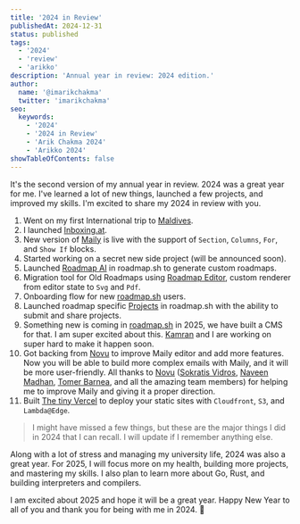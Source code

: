 ```yaml
---
title: '2024 in Review'
publishedAt: 2024-12-31
status: published
tags:
  - '2024'
  - 'review'
  - 'arikko'
description: 'Annual year in review: 2024 edition.'
author:
  name: '@imarikchakma'
  twitter: 'imarikchakma'
seo:
  keywords:
    - '2024'
    - '2024 in Review'
    - 'Arik Chakma 2024'
    - 'Arikko 2024'
showTableOfContents: false
---
```


It's the second version of my annual year in review. 2024 was a great year for me. I've learned a lot of new things, launched a few projects, and improved my skills. I'm excited to share my 2024 in review with you.

1. Went on my first International trip to [Maldives](https://www.instagram.com/p/C3kem0QiHuH3yAAz3d0Z8aKUDRvsQwyvVEJ1r00).
2. I launched [Inboxing.at](https://github.com/arikchakma/mly.fyi).
3. New version of [Maily](https://maily.to) is live with the support of `Section`, `Columns`, `For`, and `Show If` blocks.
4. Started working on a secret new side project (will be announced soon).
5. Launched [Roadmap AI](https://roadmap.sh/ai) in roadmap.sh to generate custom roadmaps.
6. Migration tool for Old Roadmaps using [Roadmap Editor](https://draw.roadmap.sh), custom renderer from editor state to `Svg` and `Pdf`.
7. Onboarding flow for new [roadmap.sh](https://roadmap.sh) users.
8. Launched roadmap specific [Projects](https://roadmap.sh/projects) in roadmap.sh with the ability to submit and share projects.
9. Something new is coming in [roadmap.sh](https://roadmap.sh/courses) in 2025, we have built a CMS for that. I am super excited about this. [Kamran](https://x.com/kamrify) and I are working on super hard to make it happen soon.
10. Got backing from [Novu](https://novu.co) to improve Maily editor and add more features. Now you will be able to build more complex emails with Maily, and it will be more user-friendly. All thanks to [Novu](https://novu.co) ([Sokratis Vidros](https://x.com/SokratisVidros), [Naveen Madhan](https://x.com/Navemics), [Tomer Barnea](https://x.com/BarneaCom), and all the amazing team members) for helping me to improve Maily and giving it a proper direction.
11. Built [The tiny Vercel](https://arikko.dev/writings/the-tiny-vercel) to deploy your static sites with `Cloudfront`, `S3`, and `Lambda@Edge`.

> I might have missed a few things, but these are the major things I did in 2024 that I can recall. I will update if I remember anything else.

Along with a lot of stress and managing my university life, 2024 was also a great year. For 2025, I will focus more on my health, building more projects, and mastering my skills. I also plan to learn more about Go, Rust, and building interpreters and compilers.

I am excited about 2025 and hope it will be a great year. Happy New Year to all of you and thank you for being with me in 2024. 🎉
